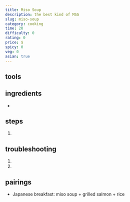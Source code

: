 ```yaml
---
title: Miso Soup
description: the best kind of MSG
slug: miso-soup
category: cooking
time: 20
difficulty: 0
rating: 0
price: $
spicy: 0
veg: 0
asian: true
---
```


## tools

## ingredients
- 

## steps
1. 

## troubleshooting
1. <FootnoteRef n='1' client:idle></FootnoteRef>
2. <FootnoteRef n='2' client:idle></FootnoteRef>

## pairings
 - Japanese breakfast: miso soup + grilled salmon + rice
